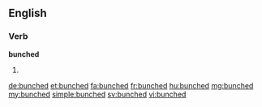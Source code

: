 ==English==

===Verb===
'''bunched'''

# {{past of|bunch}}

[[de:bunched]]
[[et:bunched]]
[[fa:bunched]]
[[fr:bunched]]
[[hu:bunched]]
[[mg:bunched]]
[[my:bunched]]
[[simple:bunched]]
[[sv:bunched]]
[[vi:bunched]]